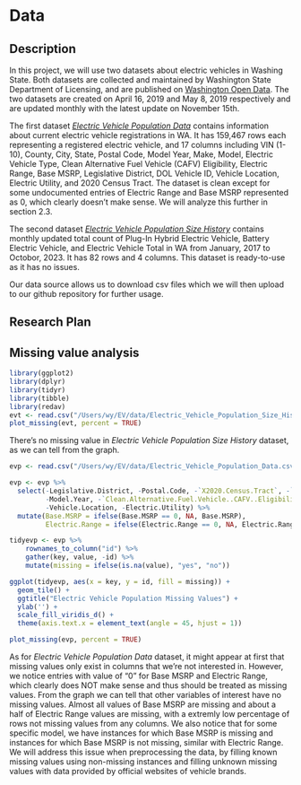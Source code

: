 # Data

## Description
In this project, we will use two datasets about electric vehicles in Washing State. 
Both datasets are collected and maintained by Washington State 
Department of Licensing, and are published on [Washington Open Data](https://data.wa.gov/). 
The two datasets are created on April 16, 2019 and May 8, 2019 respectively and are updated monthly with the latest update on November 15th. 


The first dataset [*Electric Vehicle Population Data*](https://data.wa.gov/Transportation/Electric-Vehicle-Population-Data/f6w7-q2d2) 
contains information about current electric vehicle registrations in WA. 
It has 159,467 rows each representing a registered electric vehicle, and 17 columns including 
VIN (1-10), County, City, State, Postal Code, Model Year, Make, Model, Electric Vehicle Type, 
Clean Alternative Fuel Vehicle (CAFV) Eligibility, Electric Range, Base MSRP, Legislative District, 
DOL Vehicle ID, Vehicle Location, Electric Utility, and 2020 Census Tract. 
The dataset is clean except for some undocumented entries of Electric Range and Base MSRP represented as 0, which clearly 
doesn't make sense. We will analyze this further in section 2.3. 


The second dataset 
[*Electric Vehicle Population Size History*](https://data.wa.gov/Transportation/Electric-Vehicle-Population-Size-History/d886-d5q2) 
contains monthly updated total count of Plug-In Hybrid Electric Vehicle, 
Battery Electric Vehicle, and Electric Vehicle Total in WA from January, 2017 to Octobor, 2023. 
It has 82 rows and 4 columns. This dataset is ready-to-use as it has no issues. 


Our data source allows us to download csv files which we will then upload to our github repository for further usage.

## Research Plan

## Missing value analysis
```r
library(ggplot2)
library(dplyr)
library(tidyr)
library(tibble)
library(redav)
evt <- read.csv("/Users/wy/EV/data/Electric_Vehicle_Population_Size_History.csv")
plot_missing(evt, percent = TRUE)
```
There's no missing value in *Electric Vehicle Population Size History* dataset, as we can tell from the graph.

```r
evp <- read.csv("/Users/wy/EV/data/Electric_Vehicle_Population_Data.csv")

evp <- evp %>%
  select(-Legislative.District, -Postal.Code, -`X2020.Census.Tract`, -`VIN..1.10.`,
         -Model.Year, -`Clean.Alternative.Fuel.Vehicle..CAFV..Eligibility`, -DOL.Vehicle.ID, 
         -Vehicle.Location, -Electric.Utility) %>%
  mutate(Base.MSRP = ifelse(Base.MSRP == 0, NA, Base.MSRP), 
         Electric.Range = ifelse(Electric.Range == 0, NA, Electric.Range))

tidyevp <- evp %>% 
    rownames_to_column("id") %>% 
    gather(key, value, -id) %>% 
    mutate(missing = ifelse(is.na(value), "yes", "no"))

ggplot(tidyevp, aes(x = key, y = id, fill = missing)) +
  geom_tile() + 
  ggtitle("Electric Vehicle Population Missing Values") +
  ylab('') + 
  scale_fill_viridis_d() +
  theme(axis.text.x = element_text(angle = 45, hjust = 1))
```
```r
plot_missing(evp, percent = TRUE)
```
As for *Electric Vehicle Population Data* dataset, it might appear at first that missing values 
only exist in columns that we're not interested in. However, we notice entries with value of "0" for 
Base MSRP and Electric Range, which clearly does NOT make sense and thus should be treated as missing 
values. From the graph we can tell that other variables of interest have no missing values. Almost all values 
of Base MSRP are missing and about a half of Electric Range values are missing, with a extremly low percentage 
of rows not missing values from any columns. We also notice that for some specific model, we have instances for which Base MSRP is missing and instances for which Base MSRP is not missing, similar with Electric Range. We will address 
this issue when preprocessing the data, by filling known missing values using non-missing instances and filling unknown missing values with data provided by official websites of vehicle brands.
